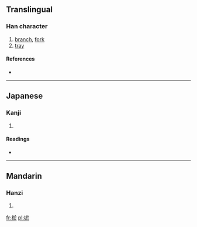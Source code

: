 ==Translingual==

===Han character===
{{Han char|rn=75|rad=木|as=08|sn=12|four=4893<sub>3</sub>|canj=木卜尸卜 (DYSY)}}

# [[branch]], [[fork]]
# [[tray]]

====References====
* {{Han ref|kx=0533.060|dkj=14945|dj=0921.060|hdz=21237.030|uh=68DC|ud=26844|bh=D9AD|bd=55725}}

----

==Japanese==

===Kanji===
{{ja-kanji|grade=|rs=木08}}

# {{defn|Japanese|sort=木08}}

====Readings====
* {{ja-readings|on=[[よ]] (yo), [[お]] (o)|kun=[[だい]] (dai)}}

----

==Mandarin==

===Hanzi===
{{cmn-hanzi|pin=[[yù]] ([[yu4]])|wg=yü<sup>4</sup>}}

# {{defn|Mandarin|sort=木08}}

[[fr:棜]]
[[pl:棜]]